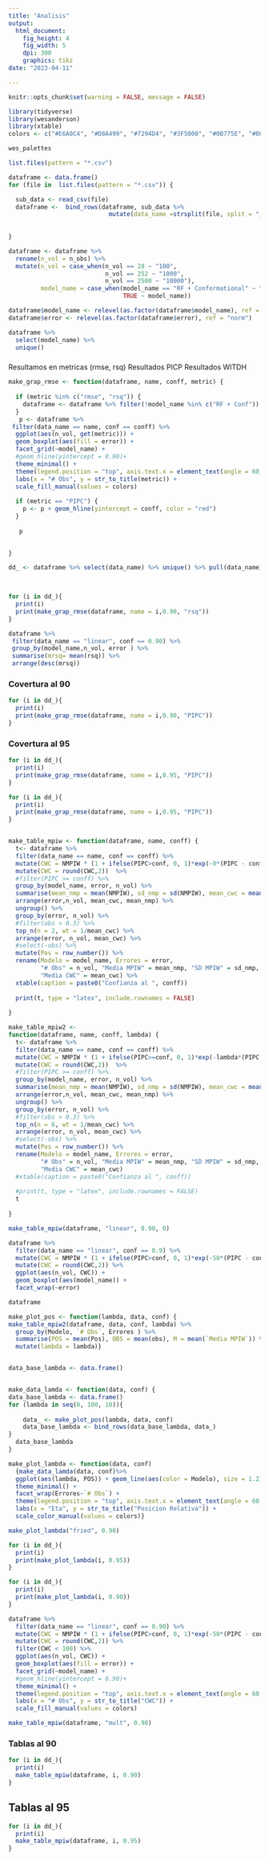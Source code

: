 ```yaml
---
title: "Analisis"
output: 
  html_document:
    fig_height: 4
    fig_width: 5
    dpi: 300
    graphics: tikz
date: "2023-04-11"

---
```


```r
knitr::opts_chunk$set(warning = FALSE, message = FALSE)
```


```r
library(tidyverse)
library(wesanderson)
library(xtable)
colors <- c("#E6A0C4", "#D8A499", "#7294D4", "#3F5000", "#0B775E", "#0C1707")
```

```r
wes_palettes
```

```r
list.files(pattern = "*.csv")
```


```r

dataframe <- data.frame()
for (file in  list.files(pattern = "*.csv")) {

  sub_data <- read_csv(file)
  dataframe <-  bind_rows(dataframe, sub_data %>% 
                            mutate(data_name =strsplit(file, split = "_")[[1]][1]))
  
  
}


```

```r
dataframe <- dataframe %>% 
  rename(n_vol = n_obs) %>% 
  mutate(n_vol = case_when(n_vol == 28 ~ "100", 
                           n_vol == 252 ~ "1000", 
                           n_vol == 2500 ~ "10000"), 
         model_name = case_when(model_name == "RF + Conformational" ~ "RF + Conf", 
                                TRUE ~ model_name))

dataframe$model_name <- relevel(as.factor(dataframe$model_name), ref = "LM")
dataframe$error <- relevel(as.factor(dataframe$error), ref = "norm")
```

```r
dataframe %>% 
  select(model_name) %>% 
  unique()
```


### 
Resultamos en metricas (rmse, rsq)
Resultados PICP
Resultados WITDH


```r

make_grap_rmse <- function(dataframe, name, conff, metric) {
  
  if (metric %in% c("rmse", "rsq")) {
    dataframe <- dataframe %>% filter(!model_name %in% c("RF + Conf"))
  } 
   p <- dataframe %>% 
 filter(data_name == name, conf == conff) %>% 
  ggplot(aes(n_vol, get(metric))) + 
  geom_boxplot(aes(fill = error)) +
  facet_grid(~model_name) +
  #geom_hline(yintercept = 0.90)+
  theme_minimal() + 
  theme(legend.position = "top", axis.text.x = element_text(angle = 60, hjust = 1)) +
  labs(x = "# Obs", y = str_to_title(metric)) +
  scale_fill_manual(values = colors)
  
  if (metric == "PIPC") {
    p <- p + geom_hline(yintercept = conff, color = "red")
  }
   
   p

   
}

dd_ <- dataframe %>% select(data_name) %>% unique() %>% pull(data_name)
  
```
```r

```



```r
for (i in dd_){
  print(i)
  print(make_grap_rmse(dataframe, name = i,0.90, "rsq"))
}

```

```r
dataframe %>% 
 filter(data_name == "linear", conf == 0.90) %>% 
 group_by(model_name,n_vol, error ) %>% 
 summarise(mrsq= mean(rsq)) %>% 
 arrange(desc(mrsq))
```



### Covertura al 90
```r
for (i in dd_){
  print(i)
  print(make_grap_rmse(dataframe, name = i,0.90, "PIPC"))
}

```

### Covertura al 95
```r

for (i in dd_){
  print(i)
  print(make_grap_rmse(dataframe, name = i,0.95, "PIPC"))
}

```

```r
for (i in dd_){
  print(i)
  print(make_grap_rmse(dataframe, name = i,0.95, "PIPC"))
}
```

```r

```


```r

make_table_mpiw <- function(dataframe, name, conff) {
  t<- dataframe %>% 
  filter(data_name == name, conf == conff) %>% 
  mutate(CWC = NMPIW * (1 + ifelse(PIPC>conf, 0, 1)*exp(-0*(PIPC - conf)))) %>% 
  mutate(CWC = round(CWC,2))  %>% 
  #filter(PIPC >= conff) %>% 
  group_by(model_name, error, n_vol) %>% 
  summarise(mean_nmp = mean(NMPIW), sd_nmp = sd(NMPIW), mean_cwc = mean(CWC)) %>% 
  arrange(error,n_vol, mean_cwc, mean_nmp) %>%
  ungroup() %>% 
  group_by(error, n_vol) %>% 
  #filter(obs > 0.3) %>% 
  top_n(n = 2, wt = 1/mean_cwc) %>% 
  arrange(error, n_vol, mean_cwc) %>% 
  #select(-obs) %>% 
  mutate(Pos = row_number()) %>% 
  rename(Modelo = model_name, Errores = error, 
         "# Obs" = n_vol, "Media MPIW" = mean_nmp, "SD MPIW" = sd_nmp,
         "Media CWC" = mean_cwc) %>% 
  xtable(caption = paste0("Confianza al ", conff))
  
  print(t, type = "latex", include.rownames = FALSE)
  
}

make_table_mpiw2 <- 
function(dataframe, name, conff, lambda) {
  t<- dataframe %>% 
  filter(data_name == name, conf == conff) %>% 
  mutate(CWC = NMPIW * (1 + ifelse(PIPC>=conf, 0, 1)*exp(-lambda*(PIPC - conf)))) %>% 
  mutate(CWC = round(CWC,2))  %>% 
  #filter(PIPC >= conff) %>% 
  group_by(model_name, error, n_vol) %>% 
  summarise(mean_nmp = mean(NMPIW), sd_nmp = sd(NMPIW), mean_cwc = mean(CWC), obs = sum(PIPC >= conf)/50) %>% 
  arrange(error,n_vol, mean_cwc, mean_nmp) %>%
  ungroup() %>% 
  group_by(error, n_vol) %>% 
  #filter(obs > 0.3) %>% 
  top_n(n = 6, wt = 1/mean_cwc) %>% 
  arrange(error, n_vol, mean_cwc) %>% 
  #select(-obs) %>% 
  mutate(Pos = row_number()) %>% 
  rename(Modelo = model_name, Errores = error, 
         "# Obs" = n_vol, "Media MPIW" = mean_nmp, "SD MPIW" = sd_nmp,
         "Media CWC" = mean_cwc) 
  #xtable(caption = paste0("Confianza al ", conff))
  
  #print(t, type = "latex", include.rownames = FALSE)
  t
  
}

```

```r
make_table_mpiw(dataframe, "linear", 0.90, 0)
```

```r
dataframe %>% 
  filter(data_name == "linear", conf == 0.9) %>% 
  mutate(CWC = NMPIW * (1 + ifelse(PIPC>conf, 0, 1)*exp(-50*(PIPC - conf)))) %>% 
  mutate(CWC = round(CWC,2)) %>% 
  ggplot(aes(n_vol, CWC)) + 
  geom_boxplot(aes(model_name)) +
  facet_wrap(~error)
```


```r
dataframe
```


```r

make_plot_pos <- function(lambda, data, conf) {
make_table_mpiw2(dataframe, data, conf, lambda) %>% 
  group_by(Modelo, `# Obs`, Errores ) %>% 
  summarise(POS = mean(Pos), OBS = mean(obs), M = mean(`Media MPIW`)) %>% 
  mutate(lambda = lambda)}


data_base_lambda <- data.frame()


make_data_lamda <- function(data, conf) {
data_base_lambda <- data.frame()
for (lambda in seq(0, 100, 10)){
    
    data_ <- make_plot_pos(lambda, data, conf)
    data_base_lambda <- bind_rows(data_base_lambda, data_)
}
  data_base_lambda 
}


```
```r
make_plot_lambda <- function(data, conf) 
  {make_data_lamda(data, conf)%>% 
  ggplot(aes(lambda, POS)) + geom_line(aes(color = Modelo), size = 1.2) + 
  theme_minimal() + 
  facet_wrap(Errores~`# Obs`) +
  theme(legend.position = "top", axis.text.x = element_text(angle = 60, hjust = 1)) +
  labs(x = "Eta", y = str_to_title("Posicion Relativa")) +
  scale_color_manual(values = colors)}
```

```r
make_plot_lambda("fried", 0.90)
```

```r
for (i in dd_){
  print(i)
  print(make_plot_lambda(i, 0.95))
}
```

```r
for (i in dd_){
  print(i)
  print(make_plot_lambda(i, 0.90))
}
```



```r
dataframe %>% 
  filter(data_name == "linear", conf == 0.90) %>% 
  mutate(CWC = NMPIW * (1 + ifelse(PIPC>conf, 0, 1)*exp(-50*(PIPC - conf)))) %>% 
  mutate(CWC = round(CWC,2)) %>% 
  filter(CWC < 100) %>% 
  ggplot(aes(n_vol, CWC)) +
  geom_boxplot(aes(fill = error)) +
  facet_grid(~model_name) +
  #geom_hline(yintercept = 0.90)+
  theme_minimal() + 
  theme(legend.position = "top", axis.text.x = element_text(angle = 60, hjust = 1)) +
  labs(x = "# Obs", y = str_to_title("CWC")) +
  scale_fill_manual(values = colors)
```

```r
make_table_mpiw(dataframe, "mult", 0.90)
```


### Tablas al 90 

```r
for (i in dd_){
  print(i)
  make_table_mpiw(dataframe, i, 0.90)
}
```
## Tablas al 95
```r
for (i in dd_){
  print(i)
  make_table_mpiw(dataframe, i, 0.95)
}
```



